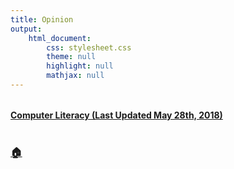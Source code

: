 ```yaml
---
title: Opinion
output:
    html_document:
        css: stylesheet.css
        theme: null
        highlight: null
        mathjax: null
---
```


<table>
<meta name="viewport" content="width=device-width, initial-scale=1.0">
<table>

[**Computer Literacy (Last Updated May 28th, 2018)**](complit.html)<br><br>


### [**🏠**](index.html)<br><br>
